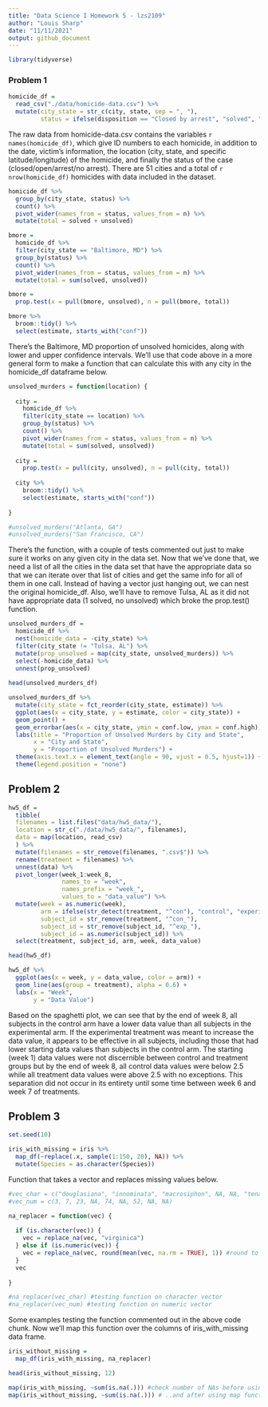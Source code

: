```yaml
---
title: "Data Science I Homework 5 - lzs2109"
author: "Louis Sharp"
date: "11/11/2021"
output: github_document
---
```


```r
library(tidyverse)
```


### Problem 1

```r
homicide_df = 
  read_csv("./data/homicide-data.csv") %>% 
  mutate(city_state = str_c(city, state, sep = ", "),
         status = ifelse(disposition == "Closed by arrest", "solved", "unsolved"))
```

The raw data from homicide-data.csv contains the variables `r names(homicide_df)`, which give ID numbers to each homicide, in addition to the date, victim's information, the location (city, state, and specific latitude/longitude) of the homicide, and finally the status of the case (closed/open/arrest/no arrest). There are 51 cities and a total of `r nrow(homicide_df)` homicides with data included in the dataset.

```r
homicide_df %>% 
  group_by(city_state, status) %>% 
  count() %>% 
  pivot_wider(names_from = status, values_from = n) %>% 
  mutate(total = solved + unsolved)

bmore = 
  homicide_df %>%
  filter(city_state == "Baltimore, MD") %>%
  group_by(status) %>% 
  count() %>% 
  pivot_wider(names_from = status, values_from = n) %>% 
  mutate(total = sum(solved, unsolved))

bmore = 
  prop.test(x = pull(bmore, unsolved), n = pull(bmore, total))

bmore %>% 
  broom::tidy() %>% 
  select(estimate, starts_with("conf"))
```

There's the Baltimore, MD proportion of unsolved homicides, along with lower and upper confidence intervals. We'll use that code above in a more general form to make a function that can calculate this with any city in the homicide_df dataframe below.

```r
unsolved_murders = function(location) {
  
  city = 
    homicide_df %>% 
    filter(city_state == location) %>%
    group_by(status) %>% 
    count() %>% 
    pivot_wider(names_from = status, values_from = n) %>% 
    mutate(total = sum(solved, unsolved))
  
  city = 
    prop.test(x = pull(city, unsolved), n = pull(city, total))
  
  city %>% 
    broom::tidy() %>% 
    select(estimate, starts_with("conf"))
  
}

#unsolved_murders("Atlanta, GA")
#unsolved_murders("San Francisco, CA")
```

There's the function, with a couple of tests commented out just to make sure it works on any given city in the data set. Now that we've done that, we need a list of all the cities in the data set that have the appropriate data so that we can iterate over that list of cities and get the same info for all of them in one call. Instead of having a vector just hanging out, we can nest the original homicide_df. Also, we'll have to remove Tulsa, AL as it did not have appropriate data (1 solved, no unsolved) which broke the prop.test() function.

```r
unsolved_murders_df = 
  homicide_df %>% 
  nest(homicide_data = -city_state) %>% 
  filter(city_state != "Tulsa, AL") %>% 
  mutate(prop_unsolved = map(city_state, unsolved_murders)) %>% 
  select(-homicide_data) %>% 
  unnest(prop_unsolved)
  
head(unsolved_murders_df)

unsolved_murders_df %>% 
  mutate(city_state = fct_reorder(city_state, estimate)) %>% 
  ggplot(aes(x = city_state, y = estimate, color = city_state)) +
  geom_point() +
  geom_errorbar(aes(x = city_state, ymin = conf.low, ymax = conf.high)) +
  labs(title = "Proportion of Unsolved Murders by City and State",
       x = "City and State",
       y = "Proportion of Unsolved Murders") +
  theme(axis.text.x = element_text(angle = 90, vjust = 0.5, hjust=1)) +
  theme(legend.position = "none")
```


## Problem 2

```r
hw5_df = 
  tibble(
  filenames = list.files("data/hw5_data/"),
  location = str_c("./data/hw5_data/", filenames),
  data = map(location, read_csv)
  ) %>% 
  mutate(filenames = str_remove(filenames, ".csv$")) %>% 
  rename(treatment = filenames) %>% 
  unnest(data) %>% 
  pivot_longer(week_1:week_8, 
               names_to = "week", 
               names_prefix = "week_", 
               values_to = "data_value") %>% 
  mutate(week = as.numeric(week),
         arm = ifelse(str_detect(treatment, "^con"), "control", "experimental"),
         subject_id = str_remove(treatment, "^con_"),
         subject_id = str_remove(subject_id, "^exp_"),
         subject_id = as.numeric(subject_id)) %>% 
  select(treatment, subject_id, arm, week, data_value)

head(hw5_df)

hw5_df %>% 
  ggplot(aes(x = week, y = data_value, color = arm)) +
  geom_line(aes(group = treatment), alpha = 0.6) +
  labs(x = "Week",
       y = "Data Value")
```

Based on the spaghetti plot, we can see that by the end of week 8, all subjects in the control arm have a lower data value than all subjects in the experimental arm. If the experimental treatment was meant to increase the data value, it appears to be effective in all subjects, including those that had lower starting data values than subjects in the control arm. The starting (week 1) data values were not discernible between control and treatment groups but by the end of week 8, all control data values were below 2.5 while all treatment data values were above 2.5 with no exceptions. This separation did not occur in its entirety until some time between week 6 and week 7 of treatments.


## Problem 3

```r
set.seed(10)

iris_with_missing = iris %>% 
  map_df(~replace(.x, sample(1:150, 20), NA)) %>%
  mutate(Species = as.character(Species))
```

Function that takes a vector and replaces missing values below.

```r
#vec_char = c("douglasiana", "innominata", "macrosiphon", NA, NA, "tenax", NA)
#vec_num = c(3, 7, 23, NA, 74, NA, 52, NA, NA)

na_replacer = function(vec) {
  
  if (is.character(vec)) {
    vec = replace_na(vec, "virginica")
  } else if (is.numeric(vec)) {
    vec = replace_na(vec, round(mean(vec, na.rm = TRUE), 1)) #round to match format of original
  }
  vec
  
}

#na_replacer(vec_char) #testing function on character vector
#na_replacer(vec_num) #testing function on numeric vector 
```

Some examples testing the function commented out in the above code chunk. Now we'll map this function over the columns of iris_with_missing data frame.

```r
iris_without_missing = 
  map_df(iris_with_missing, na_replacer)

head(iris_without_missing, 12)

map(iris_with_missing, ~sum(is.na(.))) #check number of NAs before using map function
map(iris_without_missing, ~sum(is.na(.))) # ..and after using map function
```

